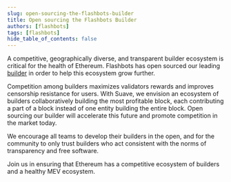 ```yaml
---
slug: open-sourcing-the-flashbots-builder
title: Open sourcing the Flashbots Builder
authors: [flashbots]
tags: [flashbots]
hide_table_of_contents: false
---
```


A competitive, geographically diverse, and transparent builder ecosystem is critical for the health of Ethereum. Flashbots has open sourced our leading [builder](https://github.com/flashbots/builder) in order to help this ecosystem grow further.
 
Competition among builders maximizes validators rewards and improves censorship resistance for users. With Suave, we envision an ecosystem of builders collaboratively building the most profitable block, each contributing a part of a block instead of one entity building the entire block. Open sourcing our builder will accelerate this future and promote competition in the market today.

We encourage all teams to develop their builders in the open, and for the community to only trust builders who act consistent with the norms of transparency and free software.
 
Join us in ensuring that Ethereum has a competitive ecosystem of builders and a healthy MEV ecosystem.
